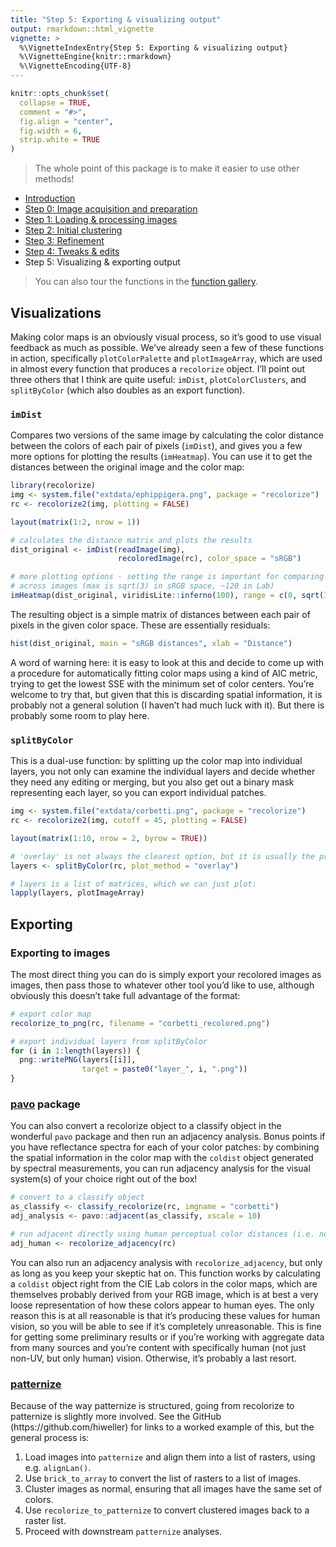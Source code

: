 ```yaml
---
title: "Step 5: Exporting & visualizing output"
output: rmarkdown::html_vignette
vignette: >
  %\VignetteIndexEntry{Step 5: Exporting & visualizing output}
  %\VignetteEngine{knitr::rmarkdown}
  %\VignetteEncoding{UTF-8}
---
```


```r
knitr::opts_chunk$set(
  collapse = TRUE,
  comment = "#>", 
  fig.align = "center",
  fig.width = 6,
  strip.white = TRUE
)
```

> The whole point of this package is to make it easier to use other methods!


* [Introduction](Introduction.html)
* [Step 0: Image acquisition and preparation](step00_prep.html)
* [Step 1: Loading & processing images](step01_loading.html)
* [Step 2: Initial clustering](step02_initial_cluster.html)
* [Step 3: Refinement](step03_refinement.html)
* [Step 4: Tweaks & edits](step04_manual_tweak.html)
* Step 5: Visualizing & exporting output

> You can also tour the functions in the [function gallery](gallery.html).

## Visualizations

Making color maps is an obviously visual process, so it’s good to use visual feedback as much as possible. We’ve already seen a few of these functions in action, specifically `plotColorPalette` and `plotImageArray`, which are used in almost every function that produces a `recolorize` object. I’ll point out three others that I think are quite useful: `imDist`, `plotColorClusters`, and `splitByColor` (which also doubles as an export function).

### `imDist`

Compares two versions of the same image by calculating the color distance between the colors of each pair of pixels (`imDist`), and gives you a few more options for plotting the results (`imHeatmap`). You can use it to get the distances between the original image and the color map:

```r
library(recolorize)
img <- system.file("extdata/ephippigera.png", package = "recolorize")
rc <- recolorize2(img, plotting = FALSE)

layout(matrix(1:2, nrow = 1))

# calculates the distance matrix and plots the results
dist_original <- imDist(readImage(img),
                        recoloredImage(rc), color_space = "sRGB")

# more plotting options - setting the range is important for comparing 
# across images (max is sqrt(3) in sRGB space, ~120 in Lab)
imHeatmap(dist_original, viridisLite::inferno(100), range = c(0, sqrt(3)))
```
The resulting object is a simple matrix of distances between each pair of pixels in the given color space. These are essentially residuals:

```r
hist(dist_original, main = "sRGB distances", xlab = "Distance")
```

A word of warning here: it is easy to look at this and decide to come up with a procedure for automatically fitting color maps using a kind of AIC metric, trying to get the lowest SSE with the minimum set of color centers. You’re welcome to try that, but given that this is discarding spatial information, it is probably not a general solution (I haven’t had much luck with it). But there is probably some room to play here.

### `splitByColor`

This is a dual-use function: by splitting up the color map into individual layers, you not only can examine the individual layers and decide whether they need any editing or merging, but you also get out a binary mask representing each layer, so you can export individual patches.

```r
img <- system.file("extdata/corbetti.png", package = "recolorize")
rc <- recolorize2(img, cutoff = 45, plotting = FALSE)

layout(matrix(1:10, nrow = 2, byrow = TRUE))

# 'overlay' is not always the clearest option, but it is usually the prettiest:
layers <- splitByColor(rc, plot_method = "overlay")

# layers is a list of matrices, which we can just plot:
lapply(layers, plotImageArray)
```

## Exporting

### Exporting to images

The most direct thing you can do is simply export your recolored images as images, then pass those to whatever other tool you’d like to use, although obviously this doesn’t take full advantage of the format:

```r
# export color map
recolorize_to_png(rc, filename = "corbetti_recolored.png")

# export individual layers from splitByColor
for (i in 1:length(layers)) {
  png::writePNG(layers[[i]],
                target = paste0("layer_", i, ".png"))
}
```

### [pavo](https://rdrr.io/cran/pavo/man/pavo-package.html) package

You can also convert a recolorize object to a classify object in the wonderful `pavo` package and then run an adjacency analysis. Bonus points if you have reflectance spectra for each of your color patches: by combining the spatial information in the color map with the `coldist` object generated by spectral measurements, you can run adjacency analysis for the visual system(s) of your choice right out of the box!

```r
# convert to a classify object
as_classify <- classify_recolorize(rc, imgname = "corbetti")
adj_analysis <- pavo::adjacent(as_classify, xscale = 10)

# run adjacent directly using human perceptual color distances (i.e. no spectral data - proceed with caution)
adj_human <- recolorize_adjacency(rc)
```

You can also run an adjacency analysis with `recolorize_adjacency`, but only as long as you keep your skeptic hat on. This function works by calculating a `coldist` object right from the CIE Lab colors in the color maps, which are themselves probably derived from your RGB image, which is at best a very loose representation of how these colors appear to human eyes. The only reason this is at all reasonable is that it’s producing these values for human vision, so you will be able to see if it’s completely unreasonable. This is fine for getting some preliminary results or if you’re working with aggregate data from many sources and you’re content with specifically human (not just non-UV, but only human) vision. Otherwise, it’s probably a last resort.

### [patternize](https://cran.r-project.org/web//packages/patternize/index.html)

Because of the way patternize is structured, going from recolorize to patternize is slightly more involved. See the GitHub (https://github.com/hiweller) for links to a worked example of this, but the general process is:

1. Load images into `patternize` and align them into a list of rasters, using e.g. `alignLan()`.
2. Use `brick_to_array` to convert the list of rasters to a list of images.
3. Cluster images as normal, ensuring that all images have the same set of colors.
4. Use `recolorize_to_patternize` to convert clustered images back to a raster list.
5. Proceed with downstream `patternize` analyses.



